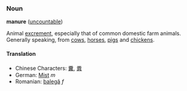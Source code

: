 ===Noun===
'''manure''' ([[uncountable]])

Animal [[excrement]], especially that of common domestic farm animals. Generally speaking, from [[cow]]s, [[horse]]s, [[pig]]s and [[chicken]]s.

====Translation====
*Chinese Characters: [[糞]], [[粪]]
*German: [[Mist]] ''m''
*Romanian: [[balegă]] ''f''